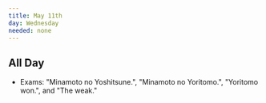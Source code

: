 ```yaml
---
title: May 11th
day: Wednesday
needed: none
---
```


## All Day
- Exams: "Minamoto no Yoshitsune.", "Minamoto no Yoritomo.", "Yoritomo won.", and "The weak."
